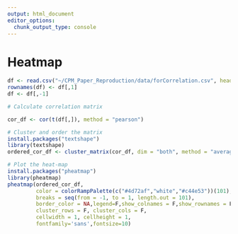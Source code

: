 ```yaml
---
output: html_document
editor_options: 
  chunk_output_type: console
---
```


# Heatmap

```r
df <- read.csv("~/CPM_Paper_Reproduction/data/forCorrelation.csv", header = TRUE)
rownames(df) <- df[,1]
df <- df[,-1]

# Calculate correlation matrix

cor_df <- cor(t(df[,]), method = "pearson")

# Cluster and order the matrix
install.packages("textshape")
library(textshape)
ordered_cor_df <- cluster_matrix(cor_df, dim = "both", method = "average")

# Plot the heat-map
install.packages("pheatmap")
library(pheatmap)
pheatmap(ordered_cor_df,
         color = colorRampPalette(c("#4d72af","white","#c44e53"))(101),
         breaks = seq(from = -1, to = 1, length.out = 101),
         border_color = NA,legend=F,show_colnames = F,show_rownames = F,
         cluster_rows = F, cluster_cols = F,
         cellwidth = 1, cellheight = 1,
         fontfamily='sans',fontsize=10)


```





